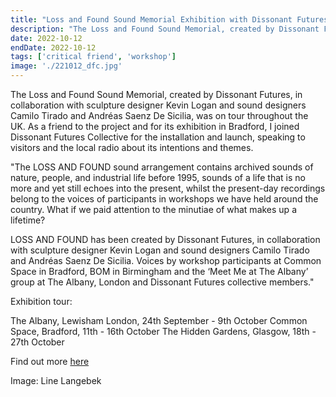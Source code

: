 ```yaml
---
title: "Loss and Found Sound Memorial Exhibition with Dissonant Futures Collective at Common Space, Bradford"
description: "The Loss and Found Sound Memorial, created by Dissonant Futures, in collaboration with sculpture designer Kevin Logan and sound designers Camilo Tirado and Andréas Saenz De Sicilia, was on tour throughout the UK. As a friend to the project and for its exhibition in Bradford, I joined Dissonant Futures Collective for the installation and launch, speaking to visitors and the local radio about its intentions and themes. "
date: 2022-10-12
endDate: 2022-10-12
tags: ['critical friend', 'workshop']
image: './221012_dfc.jpg'
---
```


The Loss and Found Sound Memorial, created by Dissonant Futures, in collaboration with sculpture designer Kevin Logan and sound designers Camilo Tirado and Andréas Saenz De Sicilia, was on tour throughout the UK. As a friend to the project and for its exhibition in Bradford, I joined Dissonant Futures Collective for the installation and launch, speaking to visitors and the local radio about its intentions and themes. 

"The LOSS AND FOUND sound arrangement contains archived sounds of nature, people, and industrial life before 1995, sounds of a life that is no more and yet still echoes into the present, whilst the present-day recordings belong to the voices of participants in workshops we have held around the country. What if we paid attention to the minutiae of what makes up a lifetime?

LOSS AND FOUND has been created by Dissonant Futures, in collaboration with sculpture designer Kevin Logan and sound designers Camilo Tirado and Andréas Saenz De Sicilia. Voices by workshop participants at Common Space in Bradford, BOM in Birmingham and the ‘Meet Me at The Albany’ group at The Albany, London and Dissonant Futures collective members." 

Exhibition tour: 

The Albany, Lewisham London, 24th September - 9th October
Common Space, Bradford, 11th - 16th October 
The Hidden Gardens, Glasgow, 18th - 27th October

Find out more [here](https://www.dissonantfuturescollective.co.uk/whats-on/the-loss-and-found-sound-memorial)

Image: Line Langebek